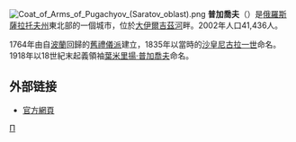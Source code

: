 {{Coord|52.0133|N|48.8025|E|type:city|display=title}}
[[File:Coat_of_Arms_of_Pugachyov_(Saratov_oblast).png|right]]
'''普加喬夫'''（{{lang-ru|Пугачёв}}）是[[俄羅斯|俄羅斯]][[薩拉托夫州|薩拉托夫州]]東北部的一個城市，位於[[大伊爾吉茲河|大伊爾吉茲河]]畔。2002年人口41,436人。

1764年由自[[波蘭|波蘭]]回歸的[[舊禮儀派|舊禮儀派]]建立，1835年以當時的[[沙皇|沙皇]][[尼古拉一世_(俄國)|尼古拉一世]]命名。1918年以18世紀末起義領袖[[葉米里揚·普加喬夫|葉米里揚·普加喬夫]]命名。

==外部链接==
* [http://pug-cs.ru/ 官方網頁] {{Wayback|url=http://pug-cs.ru/ |date=20181223223249 }}

{{薩拉托夫州城市}}

[[Category:薩拉托夫州城市|П]]
